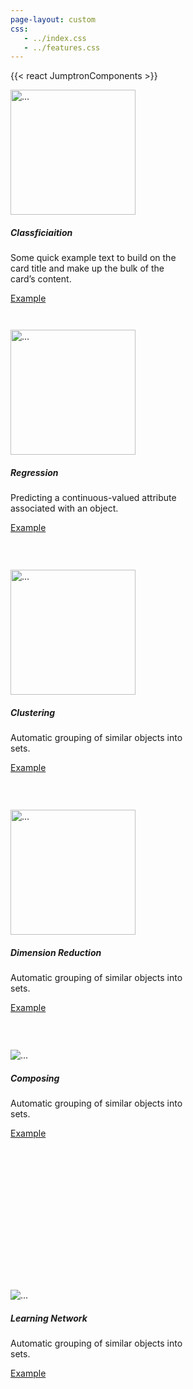 ```yaml
---
page-layout: custom
css: 
   - ../index.css
   - ../features.css
---
```


{{< react JumptronComponents >}}


<div class="container">
<div class="grid text-center">
<div class="g-col-4">
<div class="card mb-3 border-primary shadow  rounded-2" style="width: 18rem; height: 24rem">
<img src="../imgs/24-classifier-comparison.jpg" class=" mx-auto card-img-top rounded-2" alt="..." style="width:200px; height:200px;">
<div class="card-body">
<h5 class="card-title">Classficiaition</h5>
<p class="card-text">Some quick example text to build on the card title and make up the bulk of the card's content.</p>
<a href="./Classfication/index.qmd" class="btn btn-primary rounded-2">Example</a>
</div>
</div>
</div>
<div class="g-col-4">
<div class="card mb-3 border-info rounded-2 shadow" style="width: 18rem; height: 24rem">
<img src="../imgs/5-salary-dataset-linear-regression.png" class="card-img-top rounded-2 mx-auto" alt="..." style="width:200px; height:200px;">
<div class="card-body">
<h5 class="card-title">Regression</h5>
<p class="card-text">Predicting a continuous-valued attribute associated with an object.</p>
<a href="./Regression/index.qmd" class="btn btn-primary rounded-2">Example</a>
</div>
</div>
</div>
<div class="g-col-4">
<div class="card mb-3 border-primary rounded-2 shadow" style="width: 18rem; height: 24rem">
  <img src="../imgs/iris-svm.png" class="card-img-top rounded-2 max-auto" alt="..." style="width:200px; height:200px;">
  <div class="card-body">
  <h5 class="card-title">Clustering</h5>
  <p class="card-text">Automatic grouping of similar objects into sets.</p>
  <a href="./Clustering/index.qmd" class="btn btn-primary rounded-2">Example</a>
  </div>
</div>
</div>
<div class="g-col-4">
<div class="card mb-3 border-primary rounded-2 shadow" style="width: 18rem; height: 24rem">
  <img src="../imgs/26-NIR-spectra-milk-3-components-pca.png" class="card-img-top rounded-2 object-fit-cover mx-auto" alt="..." style="width:200px; height:200px;">
  <div class="card-body">
  <h5 class="card-title">Dimension Reduction</h5>
  <p class="card-text">Automatic grouping of similar objects into sets.</p>
  <a href="./Dimension/index.qmd" class="btn btn-primary rounded-2">Example</a>
  </div>
</div>
</div>
<div class="g-col-4">
<div class="card mb-3 border-primary rounded-2 shadow" style="width: 18rem; height: 24rem">
  <img src="../imgs/iris-svm.png" class="card-img-top rounded-2" alt="...">
  <div class="card-body">
  <h5 class="card-title">Composing</h5>
  <p class="card-text">Automatic grouping of similar objects into sets.</p>
  <a href="./Composing/index.qmd" class="btn btn-primary rounded-2">Example</a>
  </div>
</div>
</div>
<div class="g-col-4">
   <div class="card mb-3 border-primary rounded-2 shadow" style="width: 18rem; height: 24rem">
  <img src="../imgs/iris-svm.png" class="card-img-top rounded-2" alt="...">
  <div class="card-body">
  <h5 class="card-title">Learning Network</h5>
  <p class="card-text">Automatic grouping of similar objects into sets.</p>
  <a href="./LearningNetwork/index.qmd" class="btn btn-primary rounded-2">Example</a>
  </div>
</div>
</div>
</div>
</div>